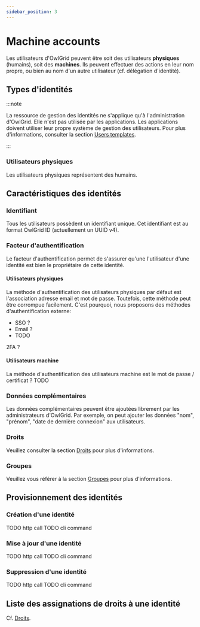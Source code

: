 ```yaml
---
sidebar_position: 3
---
```



# Machine accounts

Les utilisateurs d'OwlGrid peuvent être soit des utilisateurs **physiques** (humains), soit des **machines**. Ils peuvent effectuer des actions en leur nom propre, ou bien au nom d'un autre utilisateur (cf. délégation d'identité).

## Types d'identités

:::note

La ressource de gestion des identités ne s'applique qu'à l'administration d'OwlGrid. Elle n'est pas utilisée par les applications. Les applications doivent utiliser leur propre système de gestion des utilisateurs. Pour plus d'informations, consulter la section [Users templates](/docs/general/templates/introduction).

:::

### Utilisateurs physiques

Les utilisateurs physiques représentent des humains. 

## Caractéristiques des identités

### Identifiant

Tous les utilisateurs possèdent un identifiant unique. Cet identifiant est au format OwlGrid ID (actuellement un UUID v4).

### Facteur d'authentification

Le facteur d'authentification permet de s'assurer qu'une l'utilisateur d'une identité est bien le propriétaire de cette identité.

#### Utilisateurs physiques

La méthode d'authentification des utilisateurs physiques par défaut est l'association adresse email et mot de passe. Toutefois, cette méthode peut être corrompue facilement. C'est pourquoi, nous proposons des méthodes d'authentification externe:
- SSO ?
- Email ?
- TODO

2FA ?

#### Utilisateurs machine

La méthode d'authentification des utilisateurs machine est le mot de passe / certificat ? TODO

### Données complémentaires

Les données complémentaires peuvent être ajoutées librement par les administrateurs d'OwlGrid. Par exemple, on peut ajouter les données "nom", "prénom", "date de dernière connexion" aux utilisateurs.

### Droits

Veuillez consulter la section [Droits](rights) pour plus d'informations.

### Groupes

Veuillez vous référer à la section [Groupes](groups) pour plus d'informations.

## Provisionnement des identités

### Création d'une identité

<Tabs groupId="client">
  <TabItem value="rest" label="REST API">
  TODO http call
  </TabItem>
  <TabItem value="cli" label="CLI">
  TODO cli command
  </TabItem>
</Tabs>

### Mise à jour d'une identité

<Tabs groupId="client">
  <TabItem value="rest" label="REST API">
  TODO http call
  </TabItem>
  <TabItem value="cli" label="CLI">
  TODO cli command
  </TabItem>
</Tabs>

### Suppression d'une identité

<Tabs groupId="client">
  <TabItem value="rest" label="REST API">
  TODO http call
  </TabItem>
  <TabItem value="cli" label="CLI">
  TODO cli command
  </TabItem>
</Tabs>

## Liste des assignations de droits à une identité

Cf. [Droits](rights).